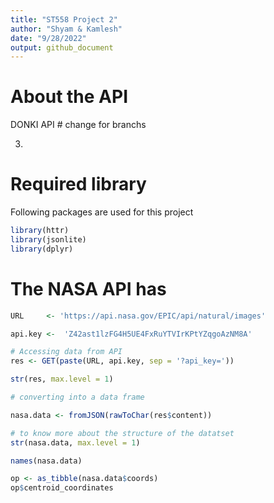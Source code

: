 ```yaml
---
title: "ST558 Project 2"
author: "Shyam & Kamlesh"
date: "9/28/2022"
output: github_document
---
```


# About the API 
 
 DONKI API # change for branchs


3.

# Required library 

Following packages are used for this project

```r
library(httr)
library(jsonlite)
library(dplyr)

```


# The NASA API has 

```r
URL     <- 'https://api.nasa.gov/EPIC/api/natural/images'

api.key <-  'Z42ast1lzFG4H5UE4FxRuYTVIrKPtYZqgoAzNM8A'

# Accessing data from API
res <- GET(paste(URL, api.key, sep = '?api_key='))

str(res, max.level = 1)

# converting into a data frame

nasa.data <- fromJSON(rawToChar(res$content))

# to know more about the structure of the datatset
str(nasa.data, max.level = 1)

names(nasa.data)
```

```r
op <- as_tibble(nasa.data$coords)
op$centroid_coordinates

```